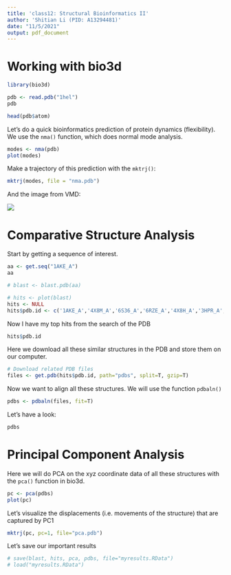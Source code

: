 ```yaml
---
title: 'class12: Structural Bioinformatics II'
author: 'Shitian Li (PID: A13294481)'
date: "11/5/2021"
output: pdf_document
---
```


# Working with bio3d

```r
library(bio3d)

pdb <- read.pdb("1hel")
pdb
```

```r
head(pdb$atom)
```

Let's do a quick bioinformatics prediction of protein dynamics (flexibility). We use the `nma()` function, which does normal mode analysis.

```r
modes <- nma(pdb)
plot(modes)
```

Make a trajectory of this prediction with the `mktrj()`:

```r
mktrj(modes, file = "nma.pdb")
```

And the image from VMD:

![](nma.png)

# Comparative Structure Analysis

Start by getting a sequence of interest. 

```r
aa <- get.seq("1AKE_A")
aa
```

```r
# blast <- blast.pdb(aa)
```

```r
# hits <- plot(blast)
hits <- NULL
hits$pdb.id <- c('1AKE_A','4X8M_A','6S36_A','6RZE_A','4X8H_A','3HPR_A','1E4V_A','5EJE_A','1E4Y_A','3X2S_A','6HAP_A','6HAM_A','4K46_A','4NP6_A','3GMT_A','4PZL_A')
```

Now I have my top hits from the search of the PDB
```r
hits$pdb.id
```

Here we download all these similar structures in the PDB and store them on our computer. 

```r
# Download related PDB files
files <- get.pdb(hits$pdb.id, path="pdbs", split=T, gzip=T)
```

Now we want to align all these structures. We will use the function `pdbaln()`

```r
pdbs <- pdbaln(files, fit=T)
```

Let's have a look: 
```r
pdbs
```

# Principal Component Analysis

Here we will do PCA on the xyz coordinate data of all these structures with the `pca()` function in bio3d.

```r
pc <- pca(pdbs)
plot(pc)
```

Let's visualize the displacements (i.e. movements of the structure) that are captured by PC1

```r
mktrj(pc, pc=1, file="pca.pdb")
```

Let's save our important results

```r
# save(blast, hits, pca, pdbs, file="myresults.RData")
# load("myresults.RData")
```


